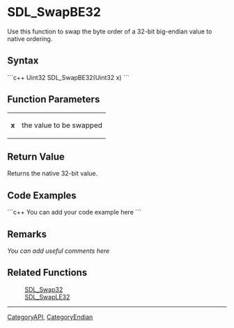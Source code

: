 <!-- pragma section-numbers off -->
<!-- pragma disable-camelcase -->

= SDL_SwapBE32 =
Use this function to swap the byte order of a 32-bit big-endian value to native ordering.


== Syntax ==
```c++
Uint32 SDL_SwapBE32(Uint32 x)
```

== Function Parameters ==
{|
|'''x'''
|the value to be swapped
|}

== Return Value ==
Returns the native 32-bit value.

== Code Examples ==
```c++
You can add your code example here
```

== Remarks ==
''You can add useful comments here''

== Related Functions ==
:[[SDL_Swap32]]
:[[SDL_SwapLE32]]

----
[[CategoryAPI]], [[CategoryEndian]]
